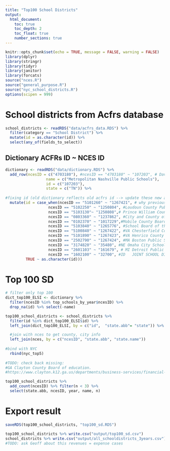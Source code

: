 ```yaml
---
title: "Top100 School Districts"
output:
  html_document:
    toc: true
    toc_depth: 2
    toc_float: true
    number_sections: true
---
```


```r
knitr::opts_chunk$set(echo = TRUE, message = FALSE, warning = FALSE)
library(dplyr)
library(stringr)
library(tidyr)
library(janitor)
library(forcats)
source("nces.R")
source("general_purpose.R")
source("nyc_school_districts.R")
options(scipen = 999)

```

# School districts from Acfrs database

```r
school_districts <- readRDS("data/acfrs_data.RDS") %>% 
  filter(category == "School District") %>% 
  mutate(id = as.character(id)) %>% 
  select(any_of(fields_to_select))

```

## Dictionary ACFRs ID ~ NCES ID

```r
dictionary <- readRDS("data/dictionary.RDS") %>% 
  add_row(ncesID = c("4703180"), #ncesID == "4703180" ~ "107203", # Davidson County Board of Education, previously id = 1267426
                  name = c("Metropolitan Nashville Public Schools"),
                  id = c("107203"),
                  state = c("TN")) %>% 
  
#fixing id (old dictionary reflects old acfrs id --> update these new acfrs id currently showing on database)
  mutate(id = case_when(ncesID == "5101260" ~ "1267421", # why previous id = "1250807", # Fairfax County Public Schools
                   ncesID == "5102250" ~ "1250804", #Loudoun County Public Schools	
                   ncesID == "5103130"~	"1250808",# Prince William County Public Schools		VA
                   ncesID == "0803360" ~ "1237862", #City and County of Denver School District No. 1
                   ncesID == "0102370" ~ "1017229",#Mobile County Board of School Commissioners	
                   ncesID == "5103840" ~ "1265776", #School Board of the City of Virginia Beach	
                   ncesID == "5100840" ~ "1267422", #VA	Chesterfield County Public Schools	1267422
                   ncesID == "5101890" ~ "1267423", #VA	Henrico County Public Schools	1267423
                   ncesID == "2502790" ~ "1267424", #MA	Boston Public Schools	
                   ncesID == "3174820" ~ "35480", #NE Omaha City School District 1 = 	Douglas County School District No. 0001	35480
                   ncesID == "2601103" ~ "161679", # MI Detroit Public Schools
                   ncesID == "1602100" ~ "32700", #ID	JOINT SCHOOL DISTRICT NO. 2
         TRUE ~ as.character(id))) 

```


# Top 100 SD
```r
# filter only top 100
dict_top100_ELSI <- dictionary %>% 
  filter(ncesID %in% top_schools_by_year$ncesID) %>% 
  drop_na(id) %>% select(-name)

top100_school_districts <- school_districts %>% 
  filter(id %in% dict_top100_ELSI$id) %>% 
  left_join(dict_top100_ELSI, by = c("id",  "state.abb"= "state")) %>% 

  #join with nces to get county, city info
  left_join(nces, by = c("ncesID", "state.abb", "state.name")) 
  
#bind with NYC
  rbind(nyc_top5)
 
#TODO: check back missing: 
#GA Clayton County Board of education.
#https://www.clayton.k12.ga.us/departments/business-services/financial-reports

top100_school_districts %>% 
  add_count(ncesID) %>% filter(n < 3) %>% 
  select(state.abb, ncesID, year, name, n)

```


# Export result
```r
saveRDS(top100_school_districts, "top100_sd.RDS")

top100_school_districts %>% write.csv("output/top100_sd.csv")
school_districts %>% write.csv("output/all_schooldistricts_3years.csv")
#TODO: ask Geoff about this revenues = expense cases
 
```




